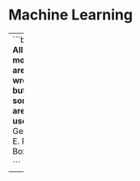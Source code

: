 # Machine Learning

---
```block
**All models are wrong, but some are useful**
George E. P. Box

```
---
